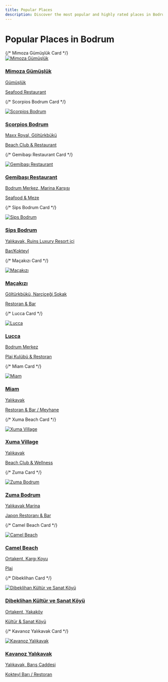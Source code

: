 ```yaml
---
title: Popular Places
description: Discover the most popular and highly rated places in Bodrum
---
```


# Popular Places in Bodrum

<div className="grid grid-cols-1 md:grid-cols-2 lg:grid-cols-3 gap-6 my-8">
  {/* Mimoza Gümüşlük Card */}
  <a href="/places/mimoza-gumusluk" className="block bg-white rounded-lg shadow-md overflow-hidden hover:shadow-lg transition-shadow duration-300">
    <div className="h-48 bg-gray-200 overflow-hidden">
      <img src="https://res.cloudinary.com/djzzikcey/image/upload/v1753000133/places/mimoza-gumusluk-sea.webp" alt="Mimoza Gümüşlük" className="w-full h-full object-cover" />
    </div>
    <div className="p-4">
      <h3 className="text-xl font-bold text-gray-800 mb-2">Mimoza Gümüşlük</h3>
      <p className="text-gray-700 mb-2">Gümüşlük</p>
      <p className="text-sm text-gray-500">Seafood Restaurant</p>
    </div>
  </a>

  {/* Scorpios Bodrum Card */}
  <a href="/places/scorpios-bodrum" className="block bg-white rounded-lg shadow-md overflow-hidden hover:shadow-lg transition-shadow duration-300">
    <div className="h-48 bg-gray-200 overflow-hidden">
      <img src="https://res.cloudinary.com/djzzikcey/image/upload/v1753000212/places/scorpios-bodrum-beach.webp" alt="Scorpios Bodrum" className="w-full h-full object-cover" />
    </div>
    <div className="p-4">
      <h3 className="text-xl font-bold text-gray-800 mb-2">Scorpios Bodrum</h3>
      <p className="text-gray-700 mb-2">Maxx Royal, Göltürkbükü</p>
      <p className="text-sm text-gray-500">Beach Club & Restaurant</p>
    </div>
  </a>

  {/* Gemibaşı Restaurant Card */}
  <a href="/places/gemibasi-restaurant" className="block bg-white rounded-lg shadow-md overflow-hidden hover:shadow-lg transition-shadow duration-300">
    <div className="h-48 bg-gray-200 overflow-hidden">
      <img src="https://res.cloudinary.com/djzzikcey/image/upload/v1753000289/places/gemibasi-restaurant-bodrum.webp" alt="Gemibaşı Restaurant" className="w-full h-full object-cover" />
    </div>
    <div className="p-4">
      <h3 className="text-xl font-bold text-gray-800 mb-2">Gemibaşı Restaurant</h3>
      <p className="text-gray-700 mb-2">Bodrum Merkez, Marina Karşısı</p>
      <p className="text-sm text-gray-500">Seafood & Meze</p>
    </div>
  </a>

  {/* Sips Bodrum Card */}
  <a href="/places/sips-bodrum" className="block bg-white rounded-lg shadow-md overflow-hidden hover:shadow-lg transition-shadow duration-300">
    <div className="h-48 bg-gray-200 overflow-hidden">
      <img src="https://res.cloudinary.com/djzzikcey/image/upload/v1752956115/hbevqsm3rskziphtt1vv.webp" alt="Sips Bodrum" className="w-full h-full object-cover" />
    </div>
    <div className="p-4">
      <h3 className="text-xl font-bold text-gray-800 mb-2">Sips Bodrum</h3>
      <p className="text-gray-700 mb-2">Yalıkavak, Ruins Luxury Resort içi</p>
      <p className="text-sm text-gray-500">Bar/Kokteyl</p>
    </div>
  </a>

  {/* Maçakızı Card */}
  <a href="/places/macakizi" className="block bg-white rounded-lg shadow-md overflow-hidden hover:shadow-lg transition-shadow duration-300">
    <div className="h-48 bg-gray-200 overflow-hidden">
      <img src="https://res.cloudinary.com/djzzikcey/image/upload/v1752956452/nc88f8lh9fymmxa7klf8.jpg" alt="Maçakızı" className="w-full h-full object-cover" />
    </div>
    <div className="p-4">
      <h3 className="text-xl font-bold text-gray-800 mb-2">Maçakızı</h3>
      <p className="text-gray-700 mb-2">Göltürkbükü, Narçiçeği Sokak</p>
      <p className="text-sm text-gray-500">Restoran & Bar</p>
    </div>
  </a>

  {/* Lucca Card */}
  <a href="/places/lucca" className="block bg-white rounded-lg shadow-md overflow-hidden hover:shadow-lg transition-shadow duration-300">
    <div className="h-48 bg-gray-200 overflow-hidden">
      <img src="https://res.cloudinary.com/djzzikcey/image/upload/v1752956829/mg4wrnnmis4g1v4kn69j.jpg" alt="Lucca" className="w-full h-full object-cover" />
    </div>
    <div className="p-4">
      <h3 className="text-xl font-bold text-gray-800 mb-2">Lucca</h3>
      <p className="text-gray-700 mb-2">Bodrum Merkez</p>
      <p className="text-sm text-gray-500">Plaj Kulübü & Restoran</p>
    </div>
  </a>

  {/* Miam Card */}
  <a href="/places/miam" className="block bg-white rounded-lg shadow-md overflow-hidden hover:shadow-lg transition-shadow duration-300">
    <div className="h-48 bg-gray-200 overflow-hidden">
      <img src="https://res.cloudinary.com/djzzikcey/image/upload/v1752955931/sm3eghiy0cg8uhvg3y9r.jpg" alt="Miam" className="w-full h-full object-cover" />
    </div>
    <div className="p-4">
      <h3 className="text-xl font-bold text-gray-800 mb-2">Miam</h3>
      <p className="text-gray-700 mb-2">Yalıkavak</p>
      <p className="text-sm text-gray-500">Restoran & Bar / Meyhane</p>
    </div>
  </a>

  {/* Xuma Beach Card */}
  <a href="/places/xuma-beach" className="block bg-white rounded-lg shadow-md overflow-hidden hover:shadow-lg transition-shadow duration-300">
    <div className="h-48 bg-gray-200 overflow-hidden">
      <img src="https://res.cloudinary.com/djzzikcey/image/upload/v1752955001/bxrovasig7qrzbsz0iyp.jpg" alt="Xuma Village" className="w-full h-full object-cover" />
    </div>
    <div className="p-4">
      <h3 className="text-xl font-bold text-gray-800 mb-2">Xuma Village</h3>
      <p className="text-gray-700 mb-2">Yalıkavak</p>
      <p className="text-sm text-gray-500">Beach Club & Wellness</p>
    </div>
  </a>

  {/* Zuma Card */}
  <a href="/places/zuma" className="block bg-white rounded-lg shadow-md overflow-hidden hover:shadow-lg transition-shadow duration-300">
    <div className="h-48 bg-gray-200 overflow-hidden">
      <img src="https://res.cloudinary.com/djzzikcey/image/upload/v1752958024/jhq8nrn35a1zvlwn9vrj.jpg" alt="Zuma Bodrum" className="w-full h-full object-cover" />
    </div>
    <div className="p-4">
      <h3 className="text-xl font-bold text-gray-800 mb-2">Zuma Bodrum</h3>
      <p className="text-gray-700 mb-2">Yalıkavak Marina</p>
      <p className="text-sm text-gray-500">Japon Restoranı & Bar</p>
    </div>
  </a>

  {/* Camel Beach Card */}
  <a href="/places/camel-beach" className="block bg-white rounded-lg shadow-md overflow-hidden hover:shadow-lg transition-shadow duration-300">
    <div className="h-48 bg-gray-200 overflow-hidden">
      <img src="https://res.cloudinary.com/djzzikcey/image/upload/v1752962063/bodrum-transfer/camel-beach-kargi.webp" alt="Camel Beach" className="w-full h-full object-cover" />
    </div>
    <div className="p-4">
      <h3 className="text-xl font-bold text-gray-800 mb-2">Camel Beach</h3>
      <p className="text-gray-700 mb-2">Ortakent, Kargı Koyu</p>
      <p className="text-sm text-gray-500">Plaj</p>
    </div>
  </a>

  {/* Dibeklihan Card */}
  <a href="/places/dibeklihan-kultur-ve-sanat-koyu" className="block bg-white rounded-lg shadow-md overflow-hidden hover:shadow-lg transition-shadow duration-300">
    <div className="h-48 bg-gray-200 overflow-hidden">
      <img src="https://res.cloudinary.com/djzzikcey/image/upload/v1752962434/places/dibeklihan-sanat-koyu-giris.jpg" alt="Dibeklihan Kültür ve Sanat Köyü" className="w-full h-full object-cover" />
    </div>
    <div className="p-4">
      <h3 className="text-xl font-bold text-gray-800 mb-2">Dibeklihan Kültür ve Sanat Köyü</h3>
      <p className="text-gray-700 mb-2">Ortakent, Yakaköy</p>
      <p className="text-sm text-gray-500">Kültür & Sanat Köyü</p>
    </div>
  </a>

  {/* Kavanoz Yalıkavak Card */}
  <a href="/places/kavanoz-yalikavak" className="block bg-white rounded-lg shadow-md overflow-hidden hover:shadow-lg transition-shadow duration-300">
    <div className="h-48 bg-gray-200 overflow-hidden">
      <img src="https://res.cloudinary.com/djzzikcey/image/upload/v1752966129/dswaxntxo1hoeo3qrimc.jpg" alt="Kavanoz Yalıkavak" className="w-full h-full object-cover" />
    </div>
    <div className="p-4">
      <h3 className="text-xl font-bold text-gray-800 mb-2">Kavanoz Yalıkavak</h3>
      <p className="text-gray-700 mb-2">Yalıkavak, Barış Caddesi</p>
      <p className="text-sm text-gray-500">Kokteyl Barı / Restoran</p>
    </div>
  </a>
</div>

<style jsx global>{`
  .grid {
    display: grid;
  }
  .grid-cols-1 {
    grid-template-columns: repeat(1, minmax(0, 1fr));
  }
  @media (min-width: 768px) {
    .md\:grid-cols-2 {
      grid-template-columns: repeat(2, minmax(0, 1fr));
    }
  }
  @media (min-width: 1024px) {
    .lg\:grid-cols-3 {
      grid-template-columns: repeat(3, minmax(0, 1fr));
    }
  }
  .gap-6 {
    gap: 1.5rem;
  }
  .my-8 {
    margin-top: 2rem;
    margin-bottom: 2rem;
  }
  .bg-white {
    background-color: #fff;
  }
  .rounded-lg {
    border-radius: 0.5rem;
  }
  .shadow-md {
    box-shadow: 0 4px 6px -1px rgba(0, 0, 0, 0.1), 0 2px 4px -1px rgba(0, 0, 0, 0.06);
  }
  .hover\:shadow-lg:hover {
    box-shadow: 0 10px 15px -3px rgba(0, 0, 0, 0.1), 0 4px 6px -2px rgba(0, 0, 0, 0.05);
  }
  .transition-shadow {
    transition-property: box-shadow;
    transition-timing-function: cubic-bezier(0.4, 0, 0.2, 1);
    transition-duration: 150ms;
  }
  .overflow-hidden {
    overflow: hidden;
  }
  .h-48 {
    height: 12rem;
  }
  .bg-gray-200 {
    background-color: #edf2f7;
  }
  .w-full {
    width: 100%;
  }
  .h-full {
    height: 100%;
  }
  .object-cover {
    object-fit: cover;
  }
  .p-4 {
    padding: 1rem;
  }
  .text-xl {
    font-size: 1.25rem;
    line-height: 1.75rem;
  }
  .font-bold {
    font-weight: 700;
  }
  .text-gray-800 {
    color: #2d3748;
  }
  .text-gray-600 {
    color: #4a5568;
  }
  .text-gray-700 {
    color: #4a5568;
  }
  .text-gray-500 {
    color: #a0aec0;
  }
  .text-sm {
    font-size: 0.875rem;
    line-height: 1.25rem;
  }
  .mb-2 {
    margin-bottom: 0.5rem;
  }
`}</style>
